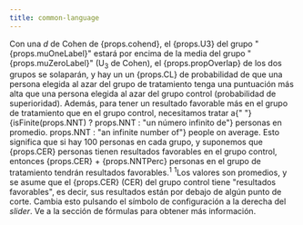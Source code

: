 ```yaml
---
title: common-language
---
```



<Typography variant="body1" gutterBottom>
  Con una <em>d</em> de Cohen de {props.cohend}, el {props.U3} del grupo "
  {props.muOneLabel}" estará por encima de la media del grupo "
  {props.muZeroLabel}" (U<sub>3</sub> de Cohen), el {props.propOverlap} de los
  dos grupos se solaparán, y hay un un {props.CL} de probabilidad de que una
  persona elegida al azar del grupo de tratamiento tenga una puntuación más alta
  que una persona elegida al azar del grupo control (probabilidad de
  superioridad). Además, para tener un resultado favorable más en el grupo de
  tratamiento que en el grupo control, necesitamos tratar a{" "}
  {isFinite(props.NNT) ? props.NNT : "un número infinito de"} personas en
  promedio. props.NNT : "an infinite number of"} people on average.
  Esto significa que si hay 100 personas en cada grupo, y suponemos
  que {props.CER} personas tienen resultados favorables en el grupo control,
  entonces {props.CER} + {props.NNTPerc} personas en el grupo de tratamiento
  tendrán resultados favorables.<sup>1</sup>
</Typography>
<Typography variant="body2" gutterBottom>
  <sup>1</sup>Los valores son promedios, y se asume que el {props.CER} (CER) del
  grupo control tiene "resultados favorables", es decir, sus resultados están
  por debajo de algún punto de corte. Cambia esto pulsando el símbolo de
  configuración a la derecha del <em>slider</em>. Ve a la sección de fórmulas
  para obtener más información.
</Typography>
